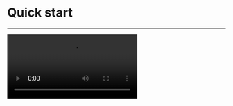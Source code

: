 # Quick start

- - -

<Video src="https://www.youtube.com/embed/mMza0sja0OY"/>

## Integrate the SDK

1. **Import the SDK**

    1. Add the @zegocloud/zego-uikit-prebuilt-video-conference-rn as dependencies.

    <CodeGroup>
    ```shell yarn
    yarn add @zegocloud/zego-uikit-prebuilt-video-conference-rn
    ```

    ```shell npm
    npm install @zegocloud/zego-uikit-prebuilt-video-conference-rn
    ```
    </CodeGroup>

    2. Add other dependencies.

    Run the following command to install other dependencies for making sure the `@zegocloud/zego-uikit-prebuilt-video-conference-rn` can work properly:

    <CodeGroup>
    ```bash yarn
    yarn add @zegocloud/zego-uikit-rn react-delegate-component zego-express-engine-reactnative@3.14.5
    ```

    ```bash npm
    npm install @zegocloud/zego-uikit-rn react-delegate-component zego-express-engine-reactnative@3.14.5
    ```
    </CodeGroup>

2. **Using the ZegoUIKitPrebuiltVideoConference component in your project**

    - Go to [ZEGOCLOUD Admin Console](https://console.zegocloud.com/), get the `appID` and `appSign` of your project.
    - Specify the `userID` and `userName` for connecting the Video Conference Kit service.
    - Create a `conferenceID` that represents the video conference you want to start.

    <Note title="Note">
    - `userID` and `conferenceID` can only contain numbers, letters, and underlines (_). 
    - Using the same `conferenceID` will enter the same video conference. 
    </Note>

    ```js App.js {2,8-18}
    import React, { Component } from 'react';
    import ZegoUIKitPrebuiltVideoConference from '@zegocloud/zego-uikit-prebuilt-video-conference-rn'
    import { StyleSheet, View } from 'react-native';

    export default function VideoConferencePage(props) {
        return (
            <View style={styles.container}>
                <ZegoUIKitPrebuiltVideoConference
                    appID={yourAppID}
                    appSign={yourAppSign}
                    userID={userID} // userID can be something like a phone number or the user id on your own user system. 
                    userName={userName}
                    conferenceID={conferenceID} // conferenceID can be any unique string. 

                    config={{
                        onLeave: () => { props.navigation.navigate('HomePage') },
                    }}
                />
            </View>
        );
    }

    const styles = StyleSheet.create({
        container: {
            flex: 1,
            justifyContent: 'flex-start',
            alignItems: 'flex-start'
        },
    });
    ```


## Configure your project

<Accordion title="Android" defaultOpen="false">

1. Open the `my_project/android/app/src/main/AndroidManifest.xml` file and add the following:

<Frame width="512" height="auto" caption="">
  <img src="https://storage.zego.im/sdk-doc/Pics/ZegoUIKit/RN/PrebuiltCall/android_config.gif" />
</Frame>

```xml AndroidManifest.xml
<uses-permission android:name="android.permission.ACCESS_WIFI_STATE" />
<uses-permission android:name="android.permission.RECORD_AUDIO" />
<uses-permission android:name="android.permission.INTERNET" />
<uses-permission android:name="android.permission.ACCESS_NETWORK_STATE" />
<uses-permission android:name="android.permission.CAMERA" />
<uses-permission android:name="android.permission.BLUETOOTH" />
<uses-permission android:name="android.permission.MODIFY_AUDIO_SETTINGS" />
<uses-permission android:name="android.permission.WRITE_EXTERNAL_STORAGE" />
<uses-permission android:name="android.permission.READ_PHONE_STATE" />
<uses-permission android:name="android.permission.WAKE_LOCK" />
<uses-permission android:name="android.permission.VIBRATE"/>
```

2. Open `my_project/android/app/proguard-rules.pro` file and add the following:

<Frame width="512" height="auto" caption="">
  <img src="https://storage.zego.im/sdk-doc/Pics/ZegoUIKit/RN/PrebuiltCall/proguard_rules_config.jpg" />
</Frame>
  
  
```xml proguard-rules.pro
-keep class **.zego.**  { *; }
```
</Accordion>



<Accordion title="iOS" defaultOpen="false">
Open the `my_project/ios/my_project/Info.plist` file and add the following:

<Frame width="512" height="auto" >
  <img src="https://storage.zego.im/sdk-doc/Pics/ZegoUIKit/RN/PrebuiltCall/ios_config2.gif" />
</Frame>

```xml Info.plist
<key>NSCameraUsageDescription</key>
<string>We need to use the camera</string>
<key>NSMicrophoneUsageDescription</key>
<string>We need to use the microphone</string>
```
</Accordion>

## Run & Test

<Note title="Note">

If your device is not performing well or you found a UI stuttering, run in **Release mode** for a smoother experience.
</Note>

- Run on an iOS device:

<CodeGroup>
```bash yarn
yarn ios
```

```bash npm
npm run ios
```
</CodeGroup>

- Run on an Android device:

<CodeGroup>
```bash yarn
yarn android
```

```bash npm
npm run android
```
</CodeGroup>


## Related guide

[Custom Prebuilt UI](./customize-prebuilt-features/01-overview.mdx)


## Resources

<Button primary-color="NavyBlue" target="_blank" href="https://github.com/ZEGOCLOUD/zego_uikit_prebuilt_video_conference_example_rn">Sample Code</Button>

Click here to get the complete sample code.
